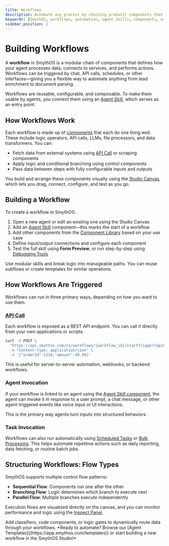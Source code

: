 ```yaml
---
title: Workflows
description: Automate any process by chaining prebuilt components that interact with resources, transform data, and run logic—triggered by schedules, chat, API calls, or voice and other embodiments.
keywords: [SmythOS, workflows, automation, agent skills, components, orchestration, no-code]
sidebar_position: 2
---
```


# Building Workflows

A **workflow** in SmythOS is a modular chain of components that defines how your agent processes data, connects to services, and performs actions. Workflows can be triggered by chat, API calls, schedules, or other interfaces—giving you a flexible way to automate anything from lead enrichment to document parsing.

Workflows are reusable, configurable, and composable. To make them usable by agents, you connect them using an [Agent Skill](/docs/agent-studio/components/base/agent-skill), which serves as an entry point.

<Spacer size="md" />

## How Workflows Work

Each workflow is made up of [components](/docs/agent-studio/components) that each do one thing well. These include logic operators, API calls, LLMs, file processors, and data transformers. You can:

- Fetch data from external systems using [API Call](/docs/agent-studio/components/base/api-output) or scraping components
- Apply logic and conditional branching using control components
- Pass data between steps with fully configurable inputs and outputs

You build and arrange these components visually using the [Studio Canvas](/docs/agent-studio/key-concepts/canvas), which lets you drag, connect, configure, and test as you go.

<Spacer size="md" />

## Building a Workflow

To create a workflow in SmythOS:

1. Open a new agent or edit an existing one using the Studio Canvas  
2. Add an [Agent Skill](/docs/agent-studio/components/base/agent-skill) component—this marks the start of a workflow  
3. Add other components from the [Component Library](/docs/agent-studio/components) based on your use case  
4. Define input/output connections and configure each component
5. Test the full skill using **Form Preview**, or run step-by-step using [Debugging Tools](/docs/agent-studio/build-agents/debugging)

<InfoCallout title="Tip for large workflows">
Use modular skills and break logic into manageable paths. You can reuse subflows or create templates for similar operations.
</InfoCallout>

<Spacer size="md" />

## How Workflows Are Triggered

Workflows can run in three primary ways, depending on how you want to use them.

### [API Call](/docs/agent-studio/components/advanced/api-call)

Each workflow is exposed as a REST API endpoint. You can call it directly from your own applications or scripts.

```bash
curl -X POST \
  "https://api.smythos.com/v1/workflows/{workflow_id}/startTrigger?apiKey=$SMYTH_WORKFLOW_KEY" \
  -H "Content-Type: application/json" \
  -d '{"orderId":1234,"amount":49.99}'
```

This is useful for server-to-server automation, webhooks, or backend workflows.

### Agent Invocation

If your workflow is linked to an agent using the [Agent Skill component](/docs/agent-studio/components/base/agent-skill), the agent can invoke it in response to a user prompt, a chat message, or other agent-triggered events like voice input or UI interactions.

This is the primary way agents turn inputs into structured behaviors.

### Task Invocation

Workflows can also run automatically using [Scheduled Tasks](/docs/agent-studio/manage-agents/tasks) or [Bulk Processing](/docs/agent-studio/manage-agents/tasks#bulk-operations). This helps automate repetitive actions such as daily reporting, data fetching, or routine batch jobs.

<Spacer size="md" />

## Structuring Workflows: Flow Types

SmythOS supports multiple control flow patterns:

- **Sequential Flow**: Components run one after the other
- **Branching Flow**: Logic determines which branch to execute next
- **Parallel Flow**: Multiple branches execute independently

Execution flows are visualized directly on the canvas, and you can monitor performance and logic using the [Inspect Panel](/docs/agent-studio/build-agents/debugging#inspect-panel).

<InfoCallout title="Need complex decision-making?">
Add classifiers, code components, or logic gates to dynamically route data through your workflows.
</InfoCallout>

<Spacer size="md" />
*Ready to automate? Browse our [Agent Templates]((https://app.smythos.com/templates)) or start building a new workflow in the SmythOS Studio!*  
